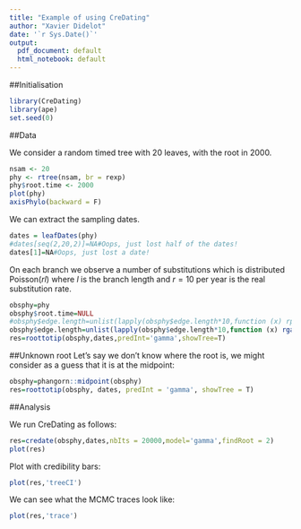 ```yaml
---
title: "Example of using CreDating"
author: "Xavier Didelot"
date: '`r Sys.Date()`'
output:
  pdf_document: default
  html_notebook: default
---
```


##Initialisation

```r
library(CreDating)
library(ape)
set.seed(0)
```

##Data

We consider a random timed tree with 20 leaves, with the root in 2000. 

```r
nsam <- 20
phy <- rtree(nsam, br = rexp)
phy$root.time <- 2000
plot(phy)
axisPhylo(backward = F)
```

We can extract the sampling dates.
```r
dates = leafDates(phy)
#dates[seq(2,20,2)]=NA#Oops, just lost half of the dates!
dates[1]=NA#Oops, just lost a date!
```

On each branch we observe a number of substitutions which is distributed $\mathrm{Poisson}(rl)$
where $l$ is the branch length and 
$r=10$ per year is the real substitution rate.
```r
obsphy=phy
obsphy$root.time=NULL
#obsphy$edge.length=unlist(lapply(obsphy$edge.length*10,function (x) rpois(1,x)))
obsphy$edge.length=unlist(lapply(obsphy$edge.length*10,function (x) rgamma(1,x,1)))
res=roottotip(obsphy,dates,predInt='gamma',showTree=T)
```

##Unknown root
Let's say we don't know where the root is, we might consider as a guess that it is at
the midpoint:
```r
obsphy=phangorn::midpoint(obsphy)
res=roottotip(obsphy, dates, predInt = 'gamma', showTree = T)
```

##Analysis

We run CreDating as follows:

```r
res=credate(obsphy,dates,nbIts = 20000,model='gamma',findRoot = 2)
plot(res)
```

Plot with credibility bars:
```r
plot(res,'treeCI')
```


We can see what the MCMC traces look like:

```r
plot(res,'trace')
```
